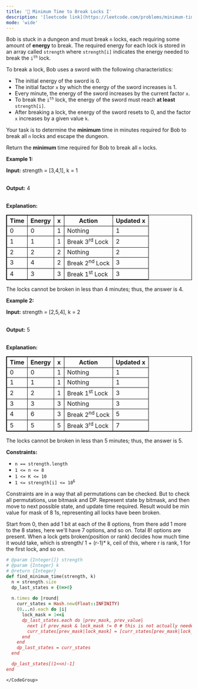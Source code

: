 ```yaml
---
title: '🧀 Minimum Time to Break Locks I'
description: '[leetcode link](https://leetcode.com/problems/minimum-time-to-break-locks-i/description/)'
mode: 'wide'
---
```

<Tabs>
  <Tab title="Question" icon="circle-question" iconType="regular">
    <Card>
      <p>Bob is stuck in a dungeon and must break <code>n</code> locks, each requiring some amount of <strong>energy</strong> to break. The required energy for each lock is stored in an array called <code>strength</code> where <code>strength[i]</code> indicates the energy needed to break the <code>i<sup>th</sup></code> lock.</p>  <p>To break a lock, Bob uses a sword with the following characteristics:</p>  <ul>  <li>The initial energy of the sword is 0.</li>  <li>The initial factor <code><font face="monospace">x</font></code> by which the energy of the sword increases is 1.</li>  <li>Every minute, the energy of the sword increases by the current factor <code>x</code>.</li>  <li>To break the <code>i<sup>th</sup></code> lock, the energy of the sword must reach <strong>at least</strong> <code>strength[i]</code>.</li>  <li>After breaking a lock, the energy of the sword resets to 0, and the factor <code>x</code> increases by a given value <code>k</code>.</li> </ul>  <p>Your task is to determine the <strong>minimum</strong> time in minutes required for Bob to break all <code>n</code> locks and escape the dungeon.</p>  <p>Return the <strong>minimum </strong>time required for Bob to break all <code>n</code> locks.</p>   <p><strong class="example">Example 1:</strong></p>  <div class="example-block"> <p><strong>Input:</strong> <span class="example-io">strength = [3,4,1], k = 1</span></p>  <p><br/> <strong>Output:</strong> <span class="example-io">4</span></p>  <p><br/> <strong>Explanation:</strong></p>  <table style="border: 1px solid black;">  <tbody>   <tr>    <th style="border: 1px solid black;">Time</th>    <th style="border: 1px solid black;">Energy</th>    <th style="border: 1px solid black;">x</th>    <th style="border: 1px solid black;">Action</th>    <th style="border: 1px solid black;">Updated x</th>   </tr>   <tr>    <td style="border: 1px solid black;">0</td>    <td style="border: 1px solid black;">0</td>    <td style="border: 1px solid black;">1</td>    <td style="border: 1px solid black;">Nothing</td>    <td style="border: 1px solid black;">1</td>   </tr>   <tr>    <td style="border: 1px solid black;">1</td>    <td style="border: 1px solid black;">1</td>    <td style="border: 1px solid black;">1</td>    <td style="border: 1px solid black;">Break 3<sup>rd</sup> Lock</td>    <td style="border: 1px solid black;">2</td>   </tr>   <tr>    <td style="border: 1px solid black;">2</td>    <td style="border: 1px solid black;">2</td>    <td style="border: 1px solid black;">2</td>    <td style="border: 1px solid black;">Nothing</td>    <td style="border: 1px solid black;">2</td>   </tr>   <tr>    <td style="border: 1px solid black;">3</td>    <td style="border: 1px solid black;">4</td>    <td style="border: 1px solid black;">2</td>    <td style="border: 1px solid black;">Break 2<sup>nd</sup> Lock</td>    <td style="border: 1px solid black;">3</td>   </tr>   <tr>    <td style="border: 1px solid black;">4</td>    <td style="border: 1px solid black;">3</td>    <td style="border: 1px solid black;">3</td>    <td style="border: 1px solid black;">Break 1<sup>st</sup> Lock</td>    <td style="border: 1px solid black;">3</td>   </tr>  </tbody> </table>  <p>The locks cannot be broken in less than 4 minutes; thus, the answer is 4.</p> </div>  <p><strong class="example">Example 2:</strong></p>  <div class="example-block"> <p><strong>Input:</strong> <span class="example-io">strength = [2,5,4], k = 2</span></p>  <p><br/> <strong>Output:</strong> <span class="example-io">5</span></p>  <p><br/> <strong>Explanation:</strong></p>  <table style="border: 1px solid black;">  <tbody>   <tr>    <th style="border: 1px solid black;">Time</th>    <th style="border: 1px solid black;">Energy</th>    <th style="border: 1px solid black;">x</th>    <th style="border: 1px solid black;">Action</th>    <th style="border: 1px solid black;">Updated x</th>   </tr>   <tr>    <td style="border: 1px solid black;">0</td>    <td style="border: 1px solid black;">0</td>    <td style="border: 1px solid black;">1</td>    <td style="border: 1px solid black;">Nothing</td>    <td style="border: 1px solid black;">1</td>   </tr>   <tr>    <td style="border: 1px solid black;">1</td>    <td style="border: 1px solid black;">1</td>    <td style="border: 1px solid black;">1</td>    <td style="border: 1px solid black;">Nothing</td>    <td style="border: 1px solid black;">1</td>   </tr>   <tr>    <td style="border: 1px solid black;">2</td>    <td style="border: 1px solid black;">2</td>    <td style="border: 1px solid black;">1</td>    <td style="border: 1px solid black;">Break 1<sup>st</sup> Lock</td>    <td style="border: 1px solid black;">3</td>   </tr>   <tr>    <td style="border: 1px solid black;">3</td>    <td style="border: 1px solid black;">3</td>    <td style="border: 1px solid black;">3</td>    <td style="border: 1px solid black;">Nothing</td>    <td style="border: 1px solid black;">3</td>   </tr>   <tr>    <td style="border: 1px solid black;">4</td>    <td style="border: 1px solid black;">6</td>    <td style="border: 1px solid black;">3</td>    <td style="border: 1px solid black;">Break 2<sup>n</sup><sup>d</sup> Lock</td>    <td style="border: 1px solid black;">5</td>   </tr>   <tr>    <td style="border: 1px solid black;">5</td>    <td style="border: 1px solid black;">5</td>    <td style="border: 1px solid black;">5</td>    <td style="border: 1px solid black;">Break 3<sup>r</sup><sup>d</sup> Lock</td>    <td style="border: 1px solid black;">7</td>   </tr>  </tbody> </table>  <p>The locks cannot be broken in less than 5 minutes; thus, the answer is 5.</p> </div>   <p><strong>Constraints:</strong></p>  <ul>  <li><code>n == strength.length</code></li>  <li><code>1 &lt;= n &lt;= 8</code></li>  <li><code>1 &lt;= K &lt;= 10</code></li>  <li><code>1 &lt;= strength[i] &lt;= 10<sup>6</sup></code></li> </ul> 
    </Card>
  </Tab>
  <Tab title="Solution" icon="lightbulb" iconType="regular" >
    <Card>
      Constraints are in a way that all permutations can be checked. But to check all permutations, use bitmask and DP. Represent state by bitmask, and then move to next possible state, and update time required. Result would be min value for mask of 8 1s, representing all locks have been broken.

Start from 0, then add 1 bit at each of the 8 options, from there add 1 more to the 8 states, here we'll have 7 options, and so on. Total 8! options are present. When a lock gets broken(position or rank) decides how much time it would take, which is strength/ 1 + (r-1)* k, ceil of this, where r is rank, 1 for the first lock, and so on.
    </Card>
  <Expandable title="code">
    <CodeGroup dropdown>
```ruby title="Minimum Time to Break Locks I" lines
# @param {Integer[]} strength
# @param {Integer} k
# @return {Integer}
def find_minimum_time(strength, k)
  n = strength.size
  dp_last_states = {0=>0}
  
  n.times do |round|
    curr_states = Hash.new(Float::INFINITY)
    (0...n).each do |i|
      lock_mask = 1<<i
      dp_last_states.each do |prev_mask, prev_value|
        next if prev_mask & lock_mask != 0 # this is not actually needed, as adding same lock will only increase value, and we're taking min
        curr_states[prev_mask|lock_mask] = [curr_states[prev_mask|lock_mask], prev_value + (strength[i].to_f/(1 + round*k)).ceil].min
      end
    end
    dp_last_states = curr_states
  end

  dp_last_states[(1<<n)-1]
end
```
    </CodeGroup>
  </Expandable>
  </Tab>
</Tabs>